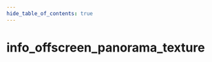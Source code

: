 ```yaml
---
hide_table_of_contents: true
---
```


<!---
!!!!!!
THIS PAGE IS AUTOGENERATED FROM GAME FGD DEFINITIONS!
DO NOT EDIT MANUALLY!
!!!!!!

In order to make edits, you can make an annotation file in /fgd_dump_overrides
-->


# info_offscreen_panorama_texture



<Tabs queryString="game">
    
<TabItem value="cs2" label="Counter-Strike 2">
    <CS2Page />
</TabItem>

</Tabs>
